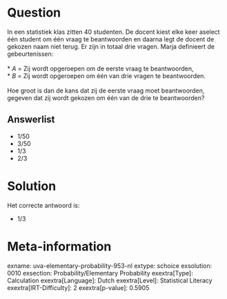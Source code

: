 Question
========

In een statistiek klas zitten 40 studenten. De docent kiest elke keer
aselect één student om één vraag te beantwoorden en daarna legt de
docent de gekozen naam niet terug. Er zijn in totaal drie vragen. Marja
definieert de gebeurtenissen:\
\
* *A* = Zij wordt opgeroepen om de eerste vraag te beantwoorden,\
* *B* = Zij wordt opgeroepen om één van drie vragen te beantwoorden.\
\
Hoe groot is dan de kans dat zij de eerste vraag moet beantwoorden,
gegeven dat zij wordt gekozen om één van de drie te beantwoorden?


Answerlist
----------

* 1/50
* 3/50
* 1/3
* 2/3

Solution
========

Het correcte antwoord is: 

* 1/3

Meta-information
================
exname: uva-elementary-probability-953-nl
extype: schoice
exsolution: 0010
exsection: Probability/Elementary Probability
exextra[Type]: Calculation
exextra[Language]: Dutch
exextra[Level]: Statistical Literacy
exextra[IRT-Difficulty]: 2
exextra[p-value]: 0.5905
